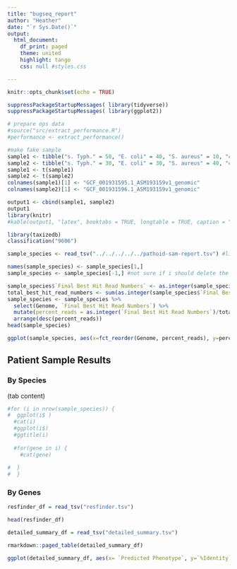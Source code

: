 ```yaml
---
title: "bugseq_report"
author: "Heather"
date: "`r Sys.Date()`"
output: 
  html_document:
    df_print: paged
    theme: united
    highlight: tango
    css: null #styles.css

---
```


```r
knitr::opts_chunk$set(echo = TRUE)
```

```r
suppressPackageStartupMessages( library(tidyverse))
suppressPackageStartupMessages( library(ggplot2))

```
```r
# prepare ops data
#source("src/extract_performance.R")
#performance <- extract_performance()
```

```r
#make fake sample
sample1 <- tibble("s. Typh." = 50, "E. coli" = 40, "S. aureus" = 10, "c. bact" = 0)
sample2 <- tibble("s. Typh." = 30, "E. coli" = 30, "S. aureus" = 40, "c. bact" = 30)
sample1 <- t(sample1)
sample2 <- t(sample2)
colnames(sample1)[1] <- "GCF_001931595.1_ASM193159v1_genomic"
colnames(sample2)[1] <- "GCF_001931596.1_ASM193159v1_genomic"

output1 <- cbind(sample1, sample2)
output1
library(knitr)
#kable(output1, "latex", booktabs = TRUE, longtable = TRUE, caption = "Test")

```
```r
library(taxizedb)
classification("9606")
```
```r
sample_species <- read_tsv("../../../../../pathoid-sam-report.tsv") #links to refseq database

names(sample_species) <- sample_species[1,]
sample_species <- sample_species[-1,] #not sure if i should delete the second row!?

sample_species$`Final Best Hit Read Numbers` <- as.integer(sample_species$`Final Best Hit Read Numbers`)
total_best_hit_read_numbers <- sum(as.integer(sample_species$`Final Best Hit Read Numbers`))
sample_species <- sample_species %>%
  select(Genome, `Final Best Hit Read Numbers`) %>%
  mutate(percent_reads = as.integer(`Final Best Hit Read Numbers`)/total_best_hit_read_numbers) %>%
  arrange(desc(percent_reads))
head(sample_species)
```

```r
ggplot(sample_species, aes(x=fct_reorder(Genome, percent_reads), y=percent_reads)) + geom_col() + coord_flip()
```

## Patient Sample Results {.tabset}

### By Species

(tab content)


```r
#for (i in nrow(sample_species)) {
#  ggplot(i$ )
  #cat(i)
  #ggplot(i$)
  #ggtitle(i)
  
  #for(gene in i) {
    #cat(gene)
    
#  }
#  }
```

### By Genes

```r
resfinder_df = read_tsv("resfinder.tsv")

head(resfinder_df)
```

```r
detailed_summary_df = read_tsv("detailed_summary.tsv")

rmarkdown::paged_table(detailed_summary_df)
```


```R

ggplot(detailed_summary_df, aes(x= `Predicted Phenotype`, y=`%Identity`)) + geom_col()
```